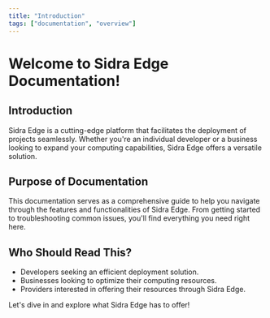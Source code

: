 ```yaml
---
title: "Introduction"
tags: ["documentation", "overview"]
---
```


# Welcome to Sidra Edge Documentation!

## Introduction

Sidra Edge is a cutting-edge platform that facilitates the deployment of projects seamlessly. Whether you're an individual developer or a business looking to expand your computing capabilities, Sidra Edge offers a versatile solution.

## Purpose of Documentation

This documentation serves as a comprehensive guide to help you navigate through the features and functionalities of Sidra Edge. From getting started to troubleshooting common issues, you'll find everything you need right here.

## Who Should Read This?

- Developers seeking an efficient deployment solution.
- Businesses looking to optimize their computing resources.
- Providers interested in offering their resources through Sidra Edge.

Let's dive in and explore what Sidra Edge has to offer!

